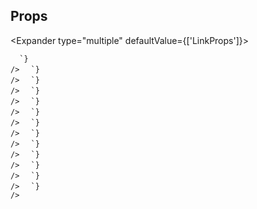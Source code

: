 
## Props

<Expander type="multiple" defaultValue={['LinkProps']}>
  
<ExpanderItem title="LinkProps" value="LinkProps">
    <ReactMarkdown
      remarkPlugins={[remarkGfm]}
      children={`
| name | type | default | description |
| ---- | ---- | ------- | ----------- |
| - | - | - | - |

      `}
    />

  </ExpanderItem>

<ExpanderItem title="AnchorHTMLAttributes" value="AnchorHTMLAttributes">
    <ReactMarkdown
      remarkPlugins={[remarkGfm]}
      children={`
| name | type | default | description |
| ---- | ---- | ------- | ----------- |
| download | any | - |  |
| href | string | - |  |
| hrefLang | string | - |  |
| media | string | - |  |
| ping | string | - |  |
| rel | string | - |  |
| target | HTMLAttributeAnchorTarget | - |  |
| type | string | - |  |
| referrerPolicy | HTMLAttributeReferrerPolicy | - |  |

      `}
    />

  </ExpanderItem>

<ExpanderItem title="AriaAttributes" value="AriaAttributes">
    <ReactMarkdown
      remarkPlugins={[remarkGfm]}
      children={`
| name | type | default | description |
| ---- | ---- | ------- | ----------- |
| aria-activedescendant | string | - | Identifies the currently active element when DOM focus is on a composite widget, textbox, group, or application. |
| aria-atomic | Booleanish | - | Indicates whether assistive technologies will present all, or only parts of, the changed region based on the change notifications defined by the aria-relevant attribute. |
| aria-autocomplete | "list" &#124; "none" &#124; "inline" &#124; "both" | - | Indicates whether inputting text could trigger display of one or more predictions of the user's intended value for an input and specifies how predictions would be presented if they are made. |
| aria-busy | Booleanish | - | Indicates an element is being modified and that assistive technologies MAY want to wait until the modifications are complete before exposing them to the user. |
| aria-checked | boolean &#124; "true" &#124; "false" &#124; "mixed" | - | Indicates the current "checked" state of checkboxes, radio buttons, and other widgets. @see aria-pressed @see aria-selected. |
| aria-colcount | number | - | Defines the total number of columns in a table, grid, or treegrid. @see aria-colindex. |
| aria-colindex | number | - | Defines an element's column index or position with respect to the total number of columns within a table, grid, or treegrid. @see aria-colcount @see aria-colspan. |
| aria-colspan | number | - | Defines the number of columns spanned by a cell or gridcell within a table, grid, or treegrid. @see aria-colindex @see aria-rowspan. |
| aria-controls | string | - | Identifies the element (or elements) whose contents or presence are controlled by the current element. @see aria-owns. |
| aria-current | boolean &#124; "time" &#124; "true" &#124; "false" &#124; "page" &#124; "step" &#124; "location" &#124; "date" | - | Indicates the element that represents the current item within a container or set of related elements. |
| aria-describedby | string | - | Identifies the element (or elements) that describes the object. @see aria-labelledby |
| aria-details | string | - | Identifies the element that provides a detailed, extended description for the object. @see aria-describedby. |
| aria-disabled | Booleanish | - | Indicates that the element is perceivable but disabled, so it is not editable or otherwise operable. @see aria-hidden @see aria-readonly. |
| aria-dropeffect | "link" &#124; "none" &#124; "copy" &#124; "execute" &#124; "move" &#124; "popup" | - | Indicates what functions can be performed when a dragged object is released on the drop target. @deprecated in ARIA 1.1 |
| aria-errormessage | string | - | Identifies the element that provides an error message for the object. @see aria-invalid @see aria-describedby. |
| aria-expanded | Booleanish | - | Indicates whether the element, or another grouping element it controls, is currently expanded or collapsed. |
| aria-flowto | string | - | Identifies the next element (or elements) in an alternate reading order of content which, at the user's discretion, allows assistive technology to override the general default of reading in document source order. |
| aria-grabbed | Booleanish | - | Indicates an element's "grabbed" state in a drag-and-drop operation. @deprecated in ARIA 1.1 |
| aria-haspopup | boolean &#124; "dialog" &#124; "menu" &#124; "true" &#124; "false" &#124; "grid" &#124; "listbox" &#124; "tree" | - | Indicates the availability and type of interactive popup element, such as menu or dialog, that can be triggered by an element. |
| aria-hidden | Booleanish | - | Indicates whether the element is exposed to an accessibility API. @see aria-disabled. |
| aria-invalid | boolean &#124; "true" &#124; "false" &#124; "grammar" &#124; "spelling" | - | Indicates the entered value does not conform to the format expected by the application. @see aria-errormessage. |
| aria-keyshortcuts | string | - | Indicates keyboard shortcuts that an author has implemented to activate or give focus to an element. |
| aria-label | string | - | Defines a string value that labels the current element. @see aria-labelledby. |
| aria-labelledby | string | - | Identifies the element (or elements) that labels the current element. @see aria-describedby. |
| aria-level | number | - | Defines the hierarchical level of an element within a structure. |
| aria-live | "off" &#124; "assertive" &#124; "polite" | - | Indicates that an element will be updated, and describes the types of updates the user agents, assistive technologies, and user can expect from the live region. |
| aria-modal | Booleanish | - | Indicates whether an element is modal when displayed. |
| aria-multiline | Booleanish | - | Indicates whether a text box accepts multiple lines of input or only a single line. |
| aria-multiselectable | Booleanish | - | Indicates that the user may select more than one item from the current selectable descendants. |
| aria-orientation | "horizontal" &#124; "vertical" | - | Indicates whether the element's orientation is horizontal, vertical, or unknown/ambiguous. |
| aria-owns | string | - | Identifies an element (or elements) in order to define a visual, functional, or contextual parent/child relationship between DOM elements where the DOM hierarchy cannot be used to represent the relationship. @see aria-controls. |
| aria-placeholder | string | - | Defines a short hint (a word or short phrase) intended to aid the user with data entry when the control has no value. A hint could be a sample value or a brief description of the expected format. |
| aria-posinset | number | - | Defines an element's number or position in the current set of listitems or treeitems. Not required if all elements in the set are present in the DOM. @see aria-setsize. |
| aria-pressed | boolean &#124; "true" &#124; "false" &#124; "mixed" | - | Indicates the current "pressed" state of toggle buttons. @see aria-checked @see aria-selected. |
| aria-readonly | Booleanish | - | Indicates that the element is not editable, but is otherwise operable. @see aria-disabled. |
| aria-relevant | "text" &#124; "additions" &#124; "additions removals" &#124; "additions text" &#124; "all" &#124; "removals" &#124; "removals additions" &#124; "removals text" &#124; "text additions" &#124; "text removals" | - | Indicates what notifications the user agent will trigger when the accessibility tree within a live region is modified. @see aria-atomic. |
| aria-required | Booleanish | - | Indicates that user input is required on the element before a form may be submitted. |
| aria-roledescription | string | - | Defines a human-readable, author-localized description for the role of an element. |
| aria-rowcount | number | - | Defines the total number of rows in a table, grid, or treegrid. @see aria-rowindex. |
| aria-rowindex | number | - | Defines an element's row index or position with respect to the total number of rows within a table, grid, or treegrid. @see aria-rowcount @see aria-rowspan. |
| aria-rowspan | number | - | Defines the number of rows spanned by a cell or gridcell within a table, grid, or treegrid. @see aria-rowindex @see aria-colspan. |
| aria-selected | Booleanish | - | Indicates the current "selected" state of various widgets. @see aria-checked @see aria-pressed. |
| aria-setsize | number | - | Defines the number of items in the current set of listitems or treeitems. Not required if all elements in the set are present in the DOM. @see aria-posinset. |
| aria-sort | "none" &#124; "ascending" &#124; "descending" &#124; "other" | - | Indicates if items in a table or grid are sorted in ascending or descending order. |
| aria-valuemax | number | - | Defines the maximum allowed value for a range widget. |
| aria-valuemin | number | - | Defines the minimum allowed value for a range widget. |
| aria-valuenow | number | - | Defines the current value for a range widget. @see aria-valuetext. |
| aria-valuetext | string | - | Defines the human readable text alternative of aria-valuenow for a range widget. |

      `}
    />

  </ExpanderItem>

<ExpanderItem title="AriaProps" value="AriaProps">
    <ReactMarkdown
      remarkPlugins={[remarkGfm]}
      children={`
| name | type | default | description |
| ---- | ---- | ------- | ----------- |
| ariaLabel | string | - |  |
| ariaValuetext | string | - |  |
| role | React.AriaRole | - |  |

      `}
    />

  </ExpanderItem>

<ExpanderItem title="Attributes" value="Attributes">
    <ReactMarkdown
      remarkPlugins={[remarkGfm]}
      children={`
| name | type | default | description |
| ---- | ---- | ------- | ----------- |
| key | Key | - |  |

      `}
    />

  </ExpanderItem>

<ExpanderItem title="BaseComponentProps" value="BaseComponentProps">
    <ReactMarkdown
      remarkPlugins={[remarkGfm]}
      children={`
| name | type | default | description |
| ---- | ---- | ------- | ----------- |
| as | ElementType | a |  |
| id | string | - | Unique identifier |
| className | string | - | Additional CSS class name for component |
| testId | string | - | Used to provide a &#96;data-testid&#96; attribute for testing purposes |

      `}
    />

  </ExpanderItem>

<ExpanderItem title="BaseStyleProps" value="BaseStyleProps">
    <ReactMarkdown
      remarkPlugins={[remarkGfm]}
      children={`
| name | type | default | description |
| ---- | ---- | ------- | ----------- |
| alignSelf | ResponsiveStyle&#60;StyleToken&#60;AlignSelf&#62;&#62; | - |  |
| backgroundColor | ResponsiveStyle&#60;StyleToken&#60;BackgroundColor&#62;&#62; | - |  |
| backgroundImage | ResponsiveStyle&#60;StyleToken&#60;BackgroundImage&#62;&#62; | - |  |
| border | ResponsiveStyle&#60;StyleToken&#60;Border&#60;0 &#124; (string & \{\})&#62;&#62;&#62; | - |  |
| borderRadius | ResponsiveStyle&#60;StyleToken&#60;BorderRadius&#60;0 &#124; (string & \{\})&#62;&#62;&#62; | - |  |
| bottom | ResponsiveStyle&#60;StyleToken&#60;Bottom&#60;0 &#124; (string & \{\})&#62;&#62;&#62; | - |  |
| boxShadow | ResponsiveStyle&#60;StyleToken&#60;BoxShadow&#62;&#62; | - |  |
| color | ResponsiveStyle&#60;StyleToken&#60;Color&#62;&#62; | - |  |
| display | ResponsiveStyle&#60;StyleToken&#60;Display&#62;&#62; | - |  |
| fontFamily | ResponsiveStyle&#60;StyleToken&#60;FontFamily&#62;&#62; | - |  |
| fontSize | ResponsiveStyle&#60;StyleToken&#60;FontSize&#60;0 &#124; (string & \{\})&#62;&#62;&#62; | - |  |
| fontStyle | ResponsiveStyle&#60;StyleToken&#60;FontStyle&#62;&#62; | - |  |
| fontWeight | ResponsiveStyle&#60;StyleToken&#60;FontWeight&#62;&#62; | - |  |
| height | ResponsiveStyle&#60;StyleToken&#60;Height&#60;0 &#124; (string & \{\})&#62;&#62;&#62; | - |  |
| left | ResponsiveStyle&#60;StyleToken&#60;Left&#60;0 &#124; (string & \{\})&#62;&#62;&#62; | - |  |
| letterSpacing | ResponsiveStyle&#60;StyleToken&#60;LetterSpacing&#60;0 &#124; (string & \{\})&#62;&#62;&#62; | - |  |
| lineHeight | ResponsiveStyle&#60;StyleToken&#60;LineHeight&#60;0 &#124; (string & \{\})&#62;&#62;&#62; | - |  |
| margin | ResponsiveStyle&#60;StyleToken&#60;Margin&#60;0 &#124; (string & \{\})&#62;&#62;&#62; | - |  |
| marginBlockEnd | ResponsiveStyle&#60;StyleToken&#60;MarginBlockEnd&#60;0 &#124; (string & \{\})&#62;&#62;&#62; | - |  |
| marginBlockStart | ResponsiveStyle&#60;StyleToken&#60;MarginBlockStart&#60;0 &#124; (string & \{\})&#62;&#62;&#62; | - |  |
| marginBottom | ResponsiveStyle&#60;StyleToken&#60;MarginBlockEnd&#60;0 &#124; (string & \{\})&#62;&#62;&#62; | - |  |
| marginInlineEnd | ResponsiveStyle&#60;StyleToken&#60;MarginInlineEnd&#60;0 &#124; (string & \{\})&#62;&#62;&#62; | - |  |
| marginInlineStart | ResponsiveStyle&#60;StyleToken&#60;MarginInlineStart&#60;0 &#124; (string & \{\})&#62;&#62;&#62; | - |  |
| marginLeft | ResponsiveStyle&#60;StyleToken&#60;MarginInlineStart&#60;0 &#124; (string & \{\})&#62;&#62;&#62; | - |  |
| marginRight | ResponsiveStyle&#60;StyleToken&#60;MarginInlineEnd&#60;0 &#124; (string & \{\})&#62;&#62;&#62; | - |  |
| marginTop | ResponsiveStyle&#60;StyleToken&#60;MarginBlockStart&#60;0 &#124; (string & \{\})&#62;&#62;&#62; | - |  |
| maxHeight | ResponsiveStyle&#60;StyleToken&#60;MaxHeight&#60;0 &#124; (string & \{\})&#62;&#62;&#62; | - |  |
| maxWidth | ResponsiveStyle&#60;StyleToken&#60;MaxWidth&#60;0 &#124; (string & \{\})&#62;&#62;&#62; | - |  |
| minHeight | ResponsiveStyle&#60;StyleToken&#60;MinHeight&#60;0 &#124; (string & \{\})&#62;&#62;&#62; | - |  |
| minWidth | ResponsiveStyle&#60;StyleToken&#60;MinWidth&#60;0 &#124; (string & \{\})&#62;&#62;&#62; | - |  |
| opacity | ResponsiveStyle&#60;StyleToken&#60;Opacity&#62;&#62; | - |  |
| overflow | ResponsiveStyle&#60;StyleToken&#60;Overflow&#62;&#62; | - |  |
| padding | ResponsiveStyle&#60;StyleToken&#60;Padding&#60;0 &#124; (string & \{\})&#62;&#62;&#62; | - |  |
| paddingBlockEnd | ResponsiveStyle&#60;StyleToken&#60;MarginBlockEnd&#60;0 &#124; (string & \{\})&#62;&#62;&#62; | - |  |
| paddingBlockStart | ResponsiveStyle&#60;StyleToken&#60;MarginBlockStart&#60;0 &#124; (string & \{\})&#62;&#62;&#62; | - |  |
| paddingBottom | ResponsiveStyle&#60;StyleToken&#60;PaddingBlockEnd&#60;0 &#124; (string & \{\})&#62;&#62;&#62; | - |  |
| paddingInlineEnd | ResponsiveStyle&#60;StyleToken&#60;MarginInlineEnd&#60;0 &#124; (string & \{\})&#62;&#62;&#62; | - |  |
| paddingInlineStart | ResponsiveStyle&#60;StyleToken&#60;MarginInlineStart&#60;0 &#124; (string & \{\})&#62;&#62;&#62; | - |  |
| paddingLeft | ResponsiveStyle&#60;StyleToken&#60;PaddingInlineStart&#60;0 &#124; (string & \{\})&#62;&#62;&#62; | - |  |
| paddingRight | ResponsiveStyle&#60;StyleToken&#60;PaddingInlineEnd&#60;0 &#124; (string & \{\})&#62;&#62;&#62; | - |  |
| paddingTop | ResponsiveStyle&#60;StyleToken&#60;PaddingBlockStart&#60;0 &#124; (string & \{\})&#62;&#62;&#62; | - |  |
| position | ResponsiveStyle&#60;StyleToken&#60;Position&#62;&#62; | - |  |
| right | ResponsiveStyle&#60;StyleToken&#60;Right&#60;0 &#124; (string & \{\})&#62;&#62;&#62; | - |  |
| textAlign | ResponsiveStyle&#60;StyleToken&#60;TextAlign&#62;&#62; | - |  |
| textDecoration | ResponsiveStyle&#60;StyleToken&#60;TextDecoration&#60;0 &#124; (string & \{\})&#62;&#62;&#62; | - |  |
| textTransform | ResponsiveStyle&#60;StyleToken&#60;TextTransform&#62;&#62; | - |  |
| top | ResponsiveStyle&#60;StyleToken&#60;Top&#60;0 &#124; (string & \{\})&#62;&#62;&#62; | - |  |
| transform | ResponsiveStyle&#60;StyleToken&#60;Transform&#62;&#62; | - |  |
| transformOrigin | ResponsiveStyle&#60;StyleToken&#60;TransformOrigin&#60;0 &#124; (string & \{\})&#62;&#62;&#62; | - |  |
| width | ResponsiveStyle&#60;StyleToken&#60;Width&#60;0 &#124; (string & \{\})&#62;&#62;&#62; | - |  |
| whiteSpace | ResponsiveStyle&#60;StyleToken&#60;WhiteSpace&#62;&#62; | - |  |

      `}
    />

  </ExpanderItem>

<ExpanderItem title="DOMAttributes" value="DOMAttributes">
    <ReactMarkdown
      remarkPlugins={[remarkGfm]}
      children={`
| name | type | default | description |
| ---- | ---- | ------- | ----------- |
| dangerouslySetInnerHTML | \{ __html: string; \} | - |  |
| onCopy | ClipboardEventHandler&#60;HTMLAnchorElement&#62; | - |  |
| onCopyCapture | ClipboardEventHandler&#60;HTMLAnchorElement&#62; | - |  |
| onCut | ClipboardEventHandler&#60;HTMLAnchorElement&#62; | - |  |
| onCutCapture | ClipboardEventHandler&#60;HTMLAnchorElement&#62; | - |  |
| onPaste | ClipboardEventHandler&#60;HTMLAnchorElement&#62; | - |  |
| onPasteCapture | ClipboardEventHandler&#60;HTMLAnchorElement&#62; | - |  |
| onCompositionEnd | CompositionEventHandler&#60;HTMLAnchorElement&#62; | - |  |
| onCompositionEndCapture | CompositionEventHandler&#60;HTMLAnchorElement&#62; | - |  |
| onCompositionStart | CompositionEventHandler&#60;HTMLAnchorElement&#62; | - |  |
| onCompositionStartCapture | CompositionEventHandler&#60;HTMLAnchorElement&#62; | - |  |
| onCompositionUpdate | CompositionEventHandler&#60;HTMLAnchorElement&#62; | - |  |
| onCompositionUpdateCapture | CompositionEventHandler&#60;HTMLAnchorElement&#62; | - |  |
| onFocus | FocusEventHandler&#60;HTMLAnchorElement&#62; | - |  |
| onFocusCapture | FocusEventHandler&#60;HTMLAnchorElement&#62; | - |  |
| onBlur | FocusEventHandler&#60;HTMLAnchorElement&#62; | - |  |
| onBlurCapture | FocusEventHandler&#60;HTMLAnchorElement&#62; | - |  |
| onChange | FormEventHandler&#60;HTMLAnchorElement&#62; | - |  |
| onChangeCapture | FormEventHandler&#60;HTMLAnchorElement&#62; | - |  |
| onBeforeInput | FormEventHandler&#60;HTMLAnchorElement&#62; | - |  |
| onBeforeInputCapture | FormEventHandler&#60;HTMLAnchorElement&#62; | - |  |
| onInput | FormEventHandler&#60;HTMLAnchorElement&#62; | - |  |
| onInputCapture | FormEventHandler&#60;HTMLAnchorElement&#62; | - |  |
| onReset | FormEventHandler&#60;HTMLAnchorElement&#62; | - |  |
| onResetCapture | FormEventHandler&#60;HTMLAnchorElement&#62; | - |  |
| onSubmit | FormEventHandler&#60;HTMLAnchorElement&#62; | - |  |
| onSubmitCapture | FormEventHandler&#60;HTMLAnchorElement&#62; | - |  |
| onInvalid | FormEventHandler&#60;HTMLAnchorElement&#62; | - |  |
| onInvalidCapture | FormEventHandler&#60;HTMLAnchorElement&#62; | - |  |
| onLoad | ReactEventHandler&#60;HTMLAnchorElement&#62; | - |  |
| onLoadCapture | ReactEventHandler&#60;HTMLAnchorElement&#62; | - |  |
| onError | ReactEventHandler&#60;HTMLAnchorElement&#62; | - |  |
| onErrorCapture | ReactEventHandler&#60;HTMLAnchorElement&#62; | - |  |
| onKeyDown | KeyboardEventHandler&#60;HTMLAnchorElement&#62; | - |  |
| onKeyDownCapture | KeyboardEventHandler&#60;HTMLAnchorElement&#62; | - |  |
| onKeyPress | KeyboardEventHandler&#60;HTMLAnchorElement&#62; | - | @deprecated |
| onKeyPressCapture | KeyboardEventHandler&#60;HTMLAnchorElement&#62; | - | @deprecated |
| onKeyUp | KeyboardEventHandler&#60;HTMLAnchorElement&#62; | - |  |
| onKeyUpCapture | KeyboardEventHandler&#60;HTMLAnchorElement&#62; | - |  |
| onAbort | ReactEventHandler&#60;HTMLAnchorElement&#62; | - |  |
| onAbortCapture | ReactEventHandler&#60;HTMLAnchorElement&#62; | - |  |
| onCanPlay | ReactEventHandler&#60;HTMLAnchorElement&#62; | - |  |
| onCanPlayCapture | ReactEventHandler&#60;HTMLAnchorElement&#62; | - |  |
| onCanPlayThrough | ReactEventHandler&#60;HTMLAnchorElement&#62; | - |  |
| onCanPlayThroughCapture | ReactEventHandler&#60;HTMLAnchorElement&#62; | - |  |
| onDurationChange | ReactEventHandler&#60;HTMLAnchorElement&#62; | - |  |
| onDurationChangeCapture | ReactEventHandler&#60;HTMLAnchorElement&#62; | - |  |
| onEmptied | ReactEventHandler&#60;HTMLAnchorElement&#62; | - |  |
| onEmptiedCapture | ReactEventHandler&#60;HTMLAnchorElement&#62; | - |  |
| onEncrypted | ReactEventHandler&#60;HTMLAnchorElement&#62; | - |  |
| onEncryptedCapture | ReactEventHandler&#60;HTMLAnchorElement&#62; | - |  |
| onEnded | ReactEventHandler&#60;HTMLAnchorElement&#62; | - |  |
| onEndedCapture | ReactEventHandler&#60;HTMLAnchorElement&#62; | - |  |
| onLoadedData | ReactEventHandler&#60;HTMLAnchorElement&#62; | - |  |
| onLoadedDataCapture | ReactEventHandler&#60;HTMLAnchorElement&#62; | - |  |
| onLoadedMetadata | ReactEventHandler&#60;HTMLAnchorElement&#62; | - |  |
| onLoadedMetadataCapture | ReactEventHandler&#60;HTMLAnchorElement&#62; | - |  |
| onLoadStart | ReactEventHandler&#60;HTMLAnchorElement&#62; | - |  |
| onLoadStartCapture | ReactEventHandler&#60;HTMLAnchorElement&#62; | - |  |
| onPause | ReactEventHandler&#60;HTMLAnchorElement&#62; | - |  |
| onPauseCapture | ReactEventHandler&#60;HTMLAnchorElement&#62; | - |  |
| onPlay | ReactEventHandler&#60;HTMLAnchorElement&#62; | - |  |
| onPlayCapture | ReactEventHandler&#60;HTMLAnchorElement&#62; | - |  |
| onPlaying | ReactEventHandler&#60;HTMLAnchorElement&#62; | - |  |
| onPlayingCapture | ReactEventHandler&#60;HTMLAnchorElement&#62; | - |  |
| onProgress | ReactEventHandler&#60;HTMLAnchorElement&#62; | - |  |
| onProgressCapture | ReactEventHandler&#60;HTMLAnchorElement&#62; | - |  |
| onRateChange | ReactEventHandler&#60;HTMLAnchorElement&#62; | - |  |
| onRateChangeCapture | ReactEventHandler&#60;HTMLAnchorElement&#62; | - |  |
| onSeeked | ReactEventHandler&#60;HTMLAnchorElement&#62; | - |  |
| onSeekedCapture | ReactEventHandler&#60;HTMLAnchorElement&#62; | - |  |
| onSeeking | ReactEventHandler&#60;HTMLAnchorElement&#62; | - |  |
| onSeekingCapture | ReactEventHandler&#60;HTMLAnchorElement&#62; | - |  |
| onStalled | ReactEventHandler&#60;HTMLAnchorElement&#62; | - |  |
| onStalledCapture | ReactEventHandler&#60;HTMLAnchorElement&#62; | - |  |
| onSuspend | ReactEventHandler&#60;HTMLAnchorElement&#62; | - |  |
| onSuspendCapture | ReactEventHandler&#60;HTMLAnchorElement&#62; | - |  |
| onTimeUpdate | ReactEventHandler&#60;HTMLAnchorElement&#62; | - |  |
| onTimeUpdateCapture | ReactEventHandler&#60;HTMLAnchorElement&#62; | - |  |
| onVolumeChange | ReactEventHandler&#60;HTMLAnchorElement&#62; | - |  |
| onVolumeChangeCapture | ReactEventHandler&#60;HTMLAnchorElement&#62; | - |  |
| onWaiting | ReactEventHandler&#60;HTMLAnchorElement&#62; | - |  |
| onWaitingCapture | ReactEventHandler&#60;HTMLAnchorElement&#62; | - |  |
| onAuxClick | MouseEventHandler&#60;HTMLAnchorElement&#62; | - |  |
| onAuxClickCapture | MouseEventHandler&#60;HTMLAnchorElement&#62; | - |  |
| onClick | MouseEventHandler&#60;HTMLAnchorElement&#62; | - |  |
| onClickCapture | MouseEventHandler&#60;HTMLAnchorElement&#62; | - |  |
| onContextMenu | MouseEventHandler&#60;HTMLAnchorElement&#62; | - |  |
| onContextMenuCapture | MouseEventHandler&#60;HTMLAnchorElement&#62; | - |  |
| onDoubleClick | MouseEventHandler&#60;HTMLAnchorElement&#62; | - |  |
| onDoubleClickCapture | MouseEventHandler&#60;HTMLAnchorElement&#62; | - |  |
| onDrag | DragEventHandler&#60;HTMLAnchorElement&#62; | - |  |
| onDragCapture | DragEventHandler&#60;HTMLAnchorElement&#62; | - |  |
| onDragEnd | DragEventHandler&#60;HTMLAnchorElement&#62; | - |  |
| onDragEndCapture | DragEventHandler&#60;HTMLAnchorElement&#62; | - |  |
| onDragEnter | DragEventHandler&#60;HTMLAnchorElement&#62; | - |  |
| onDragEnterCapture | DragEventHandler&#60;HTMLAnchorElement&#62; | - |  |
| onDragExit | DragEventHandler&#60;HTMLAnchorElement&#62; | - |  |
| onDragExitCapture | DragEventHandler&#60;HTMLAnchorElement&#62; | - |  |
| onDragLeave | DragEventHandler&#60;HTMLAnchorElement&#62; | - |  |
| onDragLeaveCapture | DragEventHandler&#60;HTMLAnchorElement&#62; | - |  |
| onDragOver | DragEventHandler&#60;HTMLAnchorElement&#62; | - |  |
| onDragOverCapture | DragEventHandler&#60;HTMLAnchorElement&#62; | - |  |
| onDragStart | DragEventHandler&#60;HTMLAnchorElement&#62; | - |  |
| onDragStartCapture | DragEventHandler&#60;HTMLAnchorElement&#62; | - |  |
| onDrop | DragEventHandler&#60;HTMLAnchorElement&#62; | - |  |
| onDropCapture | DragEventHandler&#60;HTMLAnchorElement&#62; | - |  |
| onMouseDown | MouseEventHandler&#60;HTMLAnchorElement&#62; | - |  |
| onMouseDownCapture | MouseEventHandler&#60;HTMLAnchorElement&#62; | - |  |
| onMouseEnter | MouseEventHandler&#60;HTMLAnchorElement&#62; | - |  |
| onMouseLeave | MouseEventHandler&#60;HTMLAnchorElement&#62; | - |  |
| onMouseMove | MouseEventHandler&#60;HTMLAnchorElement&#62; | - |  |
| onMouseMoveCapture | MouseEventHandler&#60;HTMLAnchorElement&#62; | - |  |
| onMouseOut | MouseEventHandler&#60;HTMLAnchorElement&#62; | - |  |
| onMouseOutCapture | MouseEventHandler&#60;HTMLAnchorElement&#62; | - |  |
| onMouseOver | MouseEventHandler&#60;HTMLAnchorElement&#62; | - |  |
| onMouseOverCapture | MouseEventHandler&#60;HTMLAnchorElement&#62; | - |  |
| onMouseUp | MouseEventHandler&#60;HTMLAnchorElement&#62; | - |  |
| onMouseUpCapture | MouseEventHandler&#60;HTMLAnchorElement&#62; | - |  |
| onSelect | ReactEventHandler&#60;HTMLAnchorElement&#62; | - |  |
| onSelectCapture | ReactEventHandler&#60;HTMLAnchorElement&#62; | - |  |
| onTouchCancel | TouchEventHandler&#60;HTMLAnchorElement&#62; | - |  |
| onTouchCancelCapture | TouchEventHandler&#60;HTMLAnchorElement&#62; | - |  |
| onTouchEnd | TouchEventHandler&#60;HTMLAnchorElement&#62; | - |  |
| onTouchEndCapture | TouchEventHandler&#60;HTMLAnchorElement&#62; | - |  |
| onTouchMove | TouchEventHandler&#60;HTMLAnchorElement&#62; | - |  |
| onTouchMoveCapture | TouchEventHandler&#60;HTMLAnchorElement&#62; | - |  |
| onTouchStart | TouchEventHandler&#60;HTMLAnchorElement&#62; | - |  |
| onTouchStartCapture | TouchEventHandler&#60;HTMLAnchorElement&#62; | - |  |
| onPointerDown | PointerEventHandler&#60;HTMLAnchorElement&#62; | - |  |
| onPointerDownCapture | PointerEventHandler&#60;HTMLAnchorElement&#62; | - |  |
| onPointerMove | PointerEventHandler&#60;HTMLAnchorElement&#62; | - |  |
| onPointerMoveCapture | PointerEventHandler&#60;HTMLAnchorElement&#62; | - |  |
| onPointerUp | PointerEventHandler&#60;HTMLAnchorElement&#62; | - |  |
| onPointerUpCapture | PointerEventHandler&#60;HTMLAnchorElement&#62; | - |  |
| onPointerCancel | PointerEventHandler&#60;HTMLAnchorElement&#62; | - |  |
| onPointerCancelCapture | PointerEventHandler&#60;HTMLAnchorElement&#62; | - |  |
| onPointerEnter | PointerEventHandler&#60;HTMLAnchorElement&#62; | - |  |
| onPointerEnterCapture | PointerEventHandler&#60;HTMLAnchorElement&#62; | - |  |
| onPointerLeave | PointerEventHandler&#60;HTMLAnchorElement&#62; | - |  |
| onPointerLeaveCapture | PointerEventHandler&#60;HTMLAnchorElement&#62; | - |  |
| onPointerOver | PointerEventHandler&#60;HTMLAnchorElement&#62; | - |  |
| onPointerOverCapture | PointerEventHandler&#60;HTMLAnchorElement&#62; | - |  |
| onPointerOut | PointerEventHandler&#60;HTMLAnchorElement&#62; | - |  |
| onPointerOutCapture | PointerEventHandler&#60;HTMLAnchorElement&#62; | - |  |
| onGotPointerCapture | PointerEventHandler&#60;HTMLAnchorElement&#62; | - |  |
| onGotPointerCaptureCapture | PointerEventHandler&#60;HTMLAnchorElement&#62; | - |  |
| onLostPointerCapture | PointerEventHandler&#60;HTMLAnchorElement&#62; | - |  |
| onLostPointerCaptureCapture | PointerEventHandler&#60;HTMLAnchorElement&#62; | - |  |
| onScroll | UIEventHandler&#60;HTMLAnchorElement&#62; | - |  |
| onScrollCapture | UIEventHandler&#60;HTMLAnchorElement&#62; | - |  |
| onWheel | WheelEventHandler&#60;HTMLAnchorElement&#62; | - |  |
| onWheelCapture | WheelEventHandler&#60;HTMLAnchorElement&#62; | - |  |
| onAnimationStart | AnimationEventHandler&#60;HTMLAnchorElement&#62; | - |  |
| onAnimationStartCapture | AnimationEventHandler&#60;HTMLAnchorElement&#62; | - |  |
| onAnimationEnd | AnimationEventHandler&#60;HTMLAnchorElement&#62; | - |  |
| onAnimationEndCapture | AnimationEventHandler&#60;HTMLAnchorElement&#62; | - |  |
| onAnimationIteration | AnimationEventHandler&#60;HTMLAnchorElement&#62; | - |  |
| onAnimationIterationCapture | AnimationEventHandler&#60;HTMLAnchorElement&#62; | - |  |
| onTransitionEnd | TransitionEventHandler&#60;HTMLAnchorElement&#62; | - |  |
| onTransitionEndCapture | TransitionEventHandler&#60;HTMLAnchorElement&#62; | - |  |

      `}
    />

  </ExpanderItem>

<ExpanderItem title="FlexItemStyleProps" value="FlexItemStyleProps">
    <ReactMarkdown
      remarkPlugins={[remarkGfm]}
      children={`
| name | type | default | description |
| ---- | ---- | ------- | ----------- |
| flex | ResponsiveStyle&#60;Flex&#60;0 &#124; (string & \{\})&#62;&#62; | - | Shorthand for flex grow / shrink / basis |
| order | ResponsiveStyle&#60;Order&#62; | - | Controls order flex items appear |
| grow | ResponsiveStyle&#60;FlexGrow&#62; | - | Ability for flex item to grow |
| shrink | ResponsiveStyle&#60;FlexShrink&#62; | - | Ability for flex item to shrink |
| basis | ResponsiveStyle&#60;FlexBasis&#60;0 &#124; (string & \{\})&#62;&#62; | - | Default size of element before remaining space is distributed |

      `}
    />

  </ExpanderItem>

<ExpanderItem title="GridItemStyleProps" value="GridItemStyleProps">
    <ReactMarkdown
      remarkPlugins={[remarkGfm]}
      children={`
| name | type | default | description |
| ---- | ---- | ------- | ----------- |
| area | ResponsiveStyle&#60;GridArea&#62; | - |  |
| column | ResponsiveStyle&#60;GridColumn&#62; | - |  |
| columnEnd | ResponsiveStyle&#60;GridColumnEnd&#62; | - |  |
| columnSpan | ResponsiveStyle&#60;GridSpanType&#62; | - |  |
| columnStart | ResponsiveStyle&#60;GridColumnStart&#62; | - |  |
| row | ResponsiveStyle&#60;GridRow&#62; | - |  |
| rowEnd | ResponsiveStyle&#60;GridRowEnd&#62; | - |  |
| rowSpan | ResponsiveStyle&#60;GridSpanType&#62; | - |  |
| rowStart | ResponsiveStyle&#60;GridRowStart&#62; | - |  |

      `}
    />

  </ExpanderItem>

<ExpanderItem title="HTMLAttributes" value="HTMLAttributes">
    <ReactMarkdown
      remarkPlugins={[remarkGfm]}
      children={`
| name | type | default | description |
| ---- | ---- | ------- | ----------- |
| slot | string | - |  |
| title | string | - |  |
| defaultChecked | boolean | - |  |
| defaultValue | string &#124; number &#124; readonly string[] | - |  |
| suppressContentEditableWarning | boolean | - |  |
| suppressHydrationWarning | boolean | - |  |
| accessKey | string | - |  |
| contentEditable | Booleanish &#124; "inherit" | - |  |
| contextMenu | string | - |  |
| dir | string | - |  |
| draggable | Booleanish | - |  |
| hidden | boolean | - |  |
| lang | string | - |  |
| placeholder | string | - |  |
| spellCheck | Booleanish | - |  |
| tabIndex | number | - |  |
| translate | "yes" &#124; "no" | - |  |
| radioGroup | string | - |  |
| about | string | - |  |
| datatype | string | - |  |
| inlist | any | - |  |
| prefix | string | - |  |
| property | string | - |  |
| resource | string | - |  |
| typeof | string | - |  |
| vocab | string | - |  |
| autoCapitalize | string | - |  |
| autoCorrect | string | - |  |
| autoSave | string | - |  |
| itemProp | string | - |  |
| itemScope | boolean | - |  |
| itemType | string | - |  |
| itemID | string | - |  |
| itemRef | string | - |  |
| results | number | - |  |
| security | string | - |  |
| unselectable | "on" &#124; "off" | - |  |
| inputMode | "text" &#124; "none" &#124; "search" &#124; "tel" &#124; "url" &#124; "email" &#124; "numeric" &#124; "decimal" | - | Hints at the type of data that might be entered by the user while editing the element or its contents @see https://html.spec.whatwg.org/multipage/interaction.html#input-modalities:-the-inputmode-attribute |
| is | string | - | Specify that a standard HTML element should behave like a defined custom built-in element @see https://html.spec.whatwg.org/multipage/custom-elements.html#attr-is |

      `}
    />

  </ExpanderItem>

<ExpanderItem title="LinkOptions" value="LinkOptions">
    <ReactMarkdown
      remarkPlugins={[remarkGfm]}
      children={`
| name | type | default | description |
| ---- | ---- | ------- | ----------- |
| children | ReactNode | - | Children to be rendered inside the Link component |
| isExternal | boolean | - | Boolean value indicating an external link sets the rel attribute to "noopener noreferrer" |
| to | string | - | A string representation of the URL path |

      `}
    />

  </ExpanderItem>

<ExpanderItem title="RefAttributes" value="RefAttributes">
    <ReactMarkdown
      remarkPlugins={[remarkGfm]}
      children={`
| name | type | default | description |
| ---- | ---- | ------- | ----------- |
| ref | Ref&#60;HTMLAnchorElement&#62; | - |  |

      `}
    />

  </ExpanderItem>

<ExpanderItem title="ViewProps" value="ViewProps">
    <ReactMarkdown
      remarkPlugins={[remarkGfm]}
      children={`
| name | type | default | description |
| ---- | ---- | ------- | ----------- |
| style | CSSProperties | - |  |
| isDisabled | boolean | - |  |

      `}
    />

  </ExpanderItem>

</Expander>
